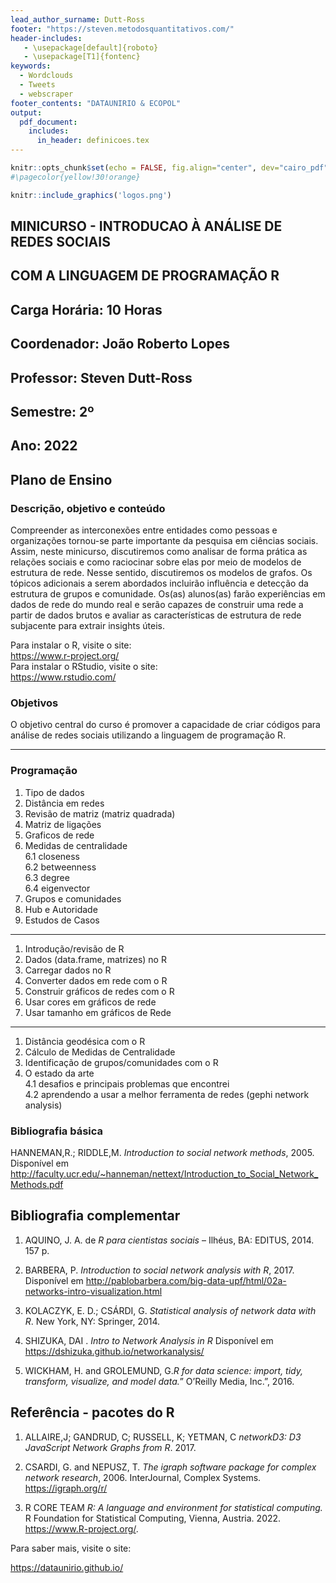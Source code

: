 ```yaml
---
lead_author_surname: Dutt-Ross
footer: "https://steven.metodosquantitativos.com/"
header-includes:
   - \usepackage[default]{roboto}
   - \usepackage[T1]{fontenc}
keywords:
  - Wordclouds
  - Tweets
  - webscraper
footer_contents: "DATAUNIRIO & ECOPOL"
output:
  pdf_document: 
    includes:
      in_header: definicoes.tex
---
```


```r
knitr::opts_chunk$set(echo = FALSE, fig.align="center", dev="cairo_pdf")
#\pagecolor{yellow!30!orange}
```


```r
knitr::include_graphics('logos.png')
```
 
 
   
      
      

\fullboxbegin

## **MINICURSO - INTRODUCAO À ANÁLISE DE REDES SOCIAIS**

## **COM A LINGUAGEM DE PROGRAMAÇÃO R**

\fullboxend



## Carga Horária: 10 Horas

## Coordenador: João Roberto Lopes

## Professor: Steven Dutt-Ross

## Semestre: 2º 

## Ano: 2022  

\fullboxbegin

## Plano de Ensino

\fullboxend

### Descrição, objetivo e conteúdo

Compreender as interconexões entre entidades como pessoas e organizações tornou-se parte importante da pesquisa em ciências sociais. Assim, neste minicurso, discutiremos como analisar de forma prática as relações sociais e como raciocinar sobre elas por meio de modelos de estrutura de rede. Nesse sentido, discutiremos os modelos de grafos. Os tópicos adicionais a serem abordados incluirão influência e detecção da estrutura de grupos e comunidade. Os(as) alunos(as) farão experiências em dados de rede do mundo real e serão capazes de construir uma rede a partir de dados brutos e avaliar as características de estrutura de rede subjacente para extrair insights úteis.




\fullboxbegin
<!--\rightboxbegin -->

Para instalar o R, visite o site:\
<https://www.r-project.org/>\
Para instalar o RStudio, visite o site:\
<https://www.rstudio.com/>

<!--\rightboxend  -->

\fullboxend




### Objetivos

O objetivo central do curso é promover a capacidade de criar códigos para análise de redes sociais utilizando a linguagem de programação R.

*** 

### Programação

\textbf{1. Termos e Conceitos - Dia 11/10/2022}

1.  Tipo de dados\
2.  Distância em redes\
3.  Revisão de matriz (matriz quadrada)\
4.  Matriz de ligações\
5.  Graficos de rede\
6.  Medidas de centralidade\
    6.1 closeness\
    6.2 betweenness\
    6.3 degree\
    6.4 eigenvector\
7.  Grupos e comunidades\
8.  Hub e Autoridade\
9.  Estudos de Casos   

***

\textbf{2. Aplicação no R - Dia 18/10/2022}

1.  Introdução/revisão de R
2.  Dados (data.frame, matrizes) no R
3.  Carregar dados no R
4.  Converter dados em rede com o R
5.  Construir gráficos de redes com o R
6.  Usar cores em gráficos de rede
7.  Usar tamanho em gráficos de Rede

*** 

\textbf{3. Aplicação no R (parte 2) - Dia 25/10/2022}

1.  Distância geodésica com o R\
2.  Cálculo de Medidas de Centralidade\
3.  Identificação de grupos/comunidades com o R\
4.  O estado da arte\
    4.1 desafios e principais problemas que encontrei\
    4.2 aprendendo a usar a melhor ferramenta de redes (gephi network analysis)

\fullboxbegin

### Bibliografia básica

HANNEMAN,R.; RIDDLE,M. *Introduction to social network methods*, 2005. Disponível em <http://faculty.ucr.edu/~hanneman/nettext/Introduction_to_Social_Network_Methods.pdf>

\fullboxend

## Bibliografia complementar

1. AQUINO, J. A. de *R para cientistas sociais* -- Ilhéus, BA: EDITUS, 2014. 157 p.

2. BARBERA, P. *Introduction to social network analysis with R*, 2017. Disponível em <http://pablobarbera.com/big-data-upf/html/02a-networks-intro-visualization.html>

3. KOLACZYK, E. D.; CSÁRDI, G. *Statistical analysis of network data with R*. New York, NY: Springer, 2014.

4. SHIZUKA, DAI . *Intro to Network Analysis in R* Disponível em <https://dshizuka.github.io/networkanalysis/>

5. WICKHAM, H. and GROLEMUND, G.*R for data science: import, tidy, transform, visualize, and model data.*" O'Reilly Media, Inc.", 2016.

## Referência - pacotes do R

1. ALLAIRE,J; GANDRUD, C; RUSSELL, K; YETMAN, C *networkD3: D3 JavaScript Network Graphs from R*. 2017.

2. CSARDI, G. and NEPUSZ, T. *The igraph software package for complex network research*, 2006. InterJournal, Complex Systems. <https://igraph.org/r/>

3. R CORE TEAM *R: A language and environment for statistical computing.* R Foundation for Statistical Computing, Vienna, Austria. 2022. <https://www.R-project.org/>.

\leftboxbegin

Para saber mais, visite o site:

<https://dataunirio.github.io/>

\leftboxend

